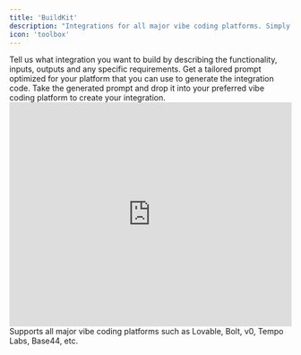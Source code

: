```yaml
---
title: 'BuildKit'
description: "Integrations for all major vibe coding platforms. Simply describe the integration implementation you'd like to build, and get a copy-paste ready prompt optimized for your vibe coding platform of choice."
icon: 'toolbox'
---
```


<Steps>
  <Step title="Describe">
    Tell us what integration you want to build by describing the functionality, inputs, outputs and any specific requirements.
  </Step>
  <Step title="Generate">
    Get a tailored prompt optimized for your platform that you can use to generate the integration code.
  </Step>
  <Step title="Copy & Paste">
    Take the generated prompt and drop it into your preferred vibe coding platform to create your integration.
  </Step>
</Steps>

<iframe
  width="100%"
  height="400"
  src="https://www.youtube.com/embed/pk9VCQosIMA"
  title="BuildKit Demo"
  frameBorder="0"
  allow="accelerometer; autoplay; clipboard-write; encrypted-media; gyroscope; picture-in-picture"
  allowFullScreen
></iframe>

<Note>
Supports all major vibe coding platforms such as Lovable, Bolt, v0, Tempo Labs, Base44, etc.
</Note>

<Card title="Try it out now 🚀" icon="toolbox" href="https://app.picaos.com/buildkit" horizontal></Card>
